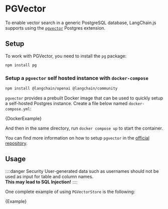 # PGVector

To enable vector search in a generic PostgreSQL database, LangChain.js supports using the [`pgvector`](https://github.com/pgvector/pgvector) Postgres extension.

## Setup

To work with PGVector, you need to install the `pg` package:

```bash npm2yarn
npm install pg
```

### Setup a `pgvector` self hosted instance with `docker-compose`


<IntegrationInstallTooltip></IntegrationInstallTooltip>

```bash npm2yarn
npm install @langchain/openai @langchain/community
```

`pgvector` provides a prebuilt Docker image that can be used to quickly setup a self-hosted Postgres instance.
Create a file below named `docker-compose.yml`:


<CodeBlock language="yml" name="docker-compose.yml">
  {DockerExample}
</CodeBlock>

And then in the same directory, run `docker compose up` to start the container.

You can find more information on how to setup `pgvector` in the [official repository](https://github.com/pgvector/pgvector).

## Usage

::::danger Security
User-generated data such as usernames should not be used as input for table and column names.  
**This may lead to SQL Injection!**
::::


One complete example of using `PGVectorStore` is the following:

<CodeBlock language="typescript">{Example}</CodeBlock>
